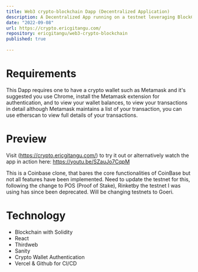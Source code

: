 ```yaml
---
title: Web3 crypto-blockchain Dapp (Decentralized Application)
description: A Decentralized App running on a testnet leveraging BlockChain technology, Oracles to fetch off-chain data and implements smart coontracts to achieve some business logic, contracts deployed on the testnet. This app can facilitate the transfer of crypto currencies, supported ETC, SOL, BTC but it's a work in progress, more to be done with POW (Proof of Work) as the next steps while adding more features.
date: "2022-09-08"
url: https://crypto.ericgitangu.com/
repository: ericgitangu/web3-crypto-blockchain
published: true
  
---
```


# Requirements

This Dapp requires one to have a crypto wallet such as Metamask and it's suggested you use Chrome, install the Metamask extension for authentication, and to view your wallet balances, to view your transactions in detail although Metamask maintains a list of your transaction, you can use etherscan to view full details of your transactions.

# Preview

Visit (https://crypto.ericgitangu.com/) to try it out or alternatively watch the app in action here: https://youtu.be/SZauJo7CqpM

This is a Coinbase clone, that bares the core functionalities of CoinBase but not all features have been implemented. Need to update the testnet for this, following the change to POS (Proof of Stake), Rinketby the testnet I was using has since been deprecated. Will be changing testnets to Goeri.

# Technology

- Blockchain with Solidity
- React
- Thirdweb
- Sanity
- Crypto Wallet Authentication
- Vercel & Github for CI/CD